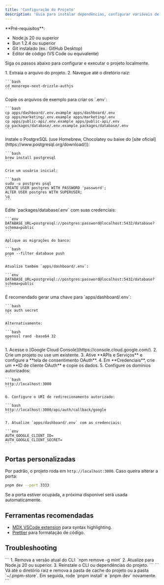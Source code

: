 ```yaml
---
title: 'Configuração do Projeto'
description: 'Guia para instalar dependências, configurar variáveis de ambiente, banco de dados e autenticação.'
---
```


<Info>
  **Pré-requisitos**:

  - Node.js 20 ou superior
  - Bun 1.2.4 ou superior
  - Git instalado (ex.: GitHub Desktop)
  - Editor de código (VS Code ou equivalente)
</Info>

Siga os passos abaixo para configurar e executar o projeto localmente.

<Steps>
  <Step title="Instalar dependências e acessar o projeto">
    1. Extraia o arquivo do projeto.
    2. Navegue até o diretório raiz:

    ```bash
    cd monorepo-next-drizzle-authjs
    ```
  </Step>
  <Step title="Configurar variáveis de ambiente">
    Copie os arquivos de exemplo para criar os `.env`:

    ```bash
    cp apps/dashboard/.env.example apps/dashboard/.env
    cp apps/marketing/.env.example apps/marketing/.env
    cp apps/public-api/.env.example apps/public-api/.env
    cp packages/database/.env.example packages/database/.env
    ```
  </Step>
  <Step title="Instalar e configurar o PostgreSQL">
    Instale o PostgreSQL (use Homebrew, Chocolatey ou baixe do [site oficial](https://www.postgresql.org/download/)):

    ```bash
    brew install postgresql
    ```

    Crie um usuário inicial:

    ```bash
    sudo -u postgres psql
    CREATE USER postgres WITH PASSWORD 'password';
    ALTER USER postgres WITH SUPERUSER;
    \q
    ```
  </Step>
  <Step title="Configurar conexão com o banco de dados">
    Edite `packages/database/.env` com suas credenciais:

    ```env
    DATABASE_URL=postgresql://postgres:password@localhost:5432/database?schema=public
    ```

    Aplique as migrações do banco:

    ```bash
    pnpm --filter database push
    ```

    Atualize também `apps/dashboard/.env`:

    ```env
    DATABASE_URL=postgresql://postgres:password@localhost:5432/database?schema=public
    ```
  </Step>
  <Step title="Gerar chave de autenticação (AUTH_SECRET)">
    É recomendado gerar uma chave para `apps/dashboard/.env`:

    ```bash
    npx auth secret
    ```

    Alternativamente:

    ```bash
    openssl rand -base64 32
    ```
  </Step>
  <Step title="Configurar login com Google (opcional)">
    1. Acesse o [Google Cloud Console](https://console.cloud.google.com/).
    2. Crie um projeto ou use um existente.
    3. Ative **APIs e Serviços** e configure a **tela de consentimento OAuth**.
    4. Em **Credenciais**, crie um **ID de cliente OAuth** e copie os dados.
    5. Configure os domínios autorizados:

    ```bash
    http://localhost:3000
    ```

    6. Configure o URI de redirecionamento autorizado:

    ```bash
    http://localhost:3000/api/auth/callback/google
    ```

    7. Atualize `apps/dashboard/.env` com as credenciais:

    ```env
    AUTH_GOOGLE_CLIENT_ID=
    AUTH_GOOGLE_CLIENT_SECRET=
    ```
  </Step>
</Steps>

## Portas personalizadas

Por padrão, o projeto roda em `http://localhost:3000`. Caso queira alterar a porta:

```bash
pnpm dev --port 3333
```

Se a porta estiver ocupada, a próxima disponível será usada automaticamente.

## Ferramentas recomendadas

- [MDX VSCode extension](https://marketplace.visualstudio.com/items?itemName=unifiedjs.vscode-mdx) para syntax highlighting.
- [Prettier](https://marketplace.visualstudio.com/items?itemName=esbenp.prettier-vscode) para formatação de código.

## Troubleshooting

<AccordionGroup>
  <Accordion title='Erro: módulo "sharp" não pôde ser carregado'>
    ```
    1. Remova a versão atual do CLI: `npm remove -g mint`
    2. Atualize para Node.js 20 ou superior.
    3. Reinstale o CLI ou dependências do projeto.
    ```
  </Accordion>
  <Accordion title="Erro desconhecido ao iniciar o projeto">
    ```
    Vá até o diretório raiz e remova a pasta de cache do projeto ou a pasta `~/.pnpm-store`.  
    Em seguida, rode `pnpm install` e `pnpm dev` novamente.
    ```
  </Accordion>
</AccordionGroup>